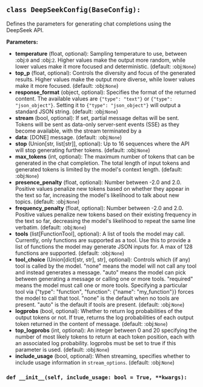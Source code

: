 <a id="camel.configs.deepseek_config"></a>

<a id="camel.configs.deepseek_config.DeepSeekConfig"></a>

## `class DeepSeekConfig(BaseConfig):`

Defines the parameters for generating chat completions using the
DeepSeek API.

**Parameters:**

- **temperature** (float, optional): Sampling temperature to use, between :obj:`0` and :obj:`2`. Higher values make the output more random, while lower values make it more focused and deterministic. (default: :obj:`None`)
- **top_p** (float, optional): Controls the diversity and focus of the generated results. Higher values make the output more diverse, while lower values make it more focused. (default: :obj:`None`)
- **response_format** (object, optional): Specifies the format of the returned content. The available values are `{"type": "text"}` or `{"type": "json_object"}`. Setting it to `{"type": "json_object"}` will output a standard JSON string. (default: :obj:`None`)
- **stream** (bool, optional): If set, partial message deltas will be sent. Tokens will be sent as data-only server-sent events (SSE) as they become available, with the stream terminated by a
- **data**: [DONE] message. (default: :obj:`None`)
- **stop** (Union[str, list[str]], optional): Up to 16 sequences where the API will stop generating further tokens. (default: :obj:`None`)
- **max_tokens** (int, optional): The maximum number of tokens that can be generated in the chat completion. The total length of input tokens and generated tokens is limited by the model's context length. (default: :obj:`None`)
- **presence_penalty** (float, optional): Number between -2.0 and 2.0. Positive values penalize new tokens based on whether they appear in the text so far, increasing the model's likelihood to talk about new topics. (default: :obj:`None`)
- **frequency_penalty** (float, optional): Number between -2.0 and 2.0. Positive values penalize new tokens based on their existing frequency in the text so far, decreasing the model's likelihood to repeat the same line verbatim. (default: :obj:`None`)
- **tools** (list[FunctionTool], optional): A list of tools the model may call. Currently, only functions are supported as a tool. Use this to provide a list of functions the model may generate JSON inputs for. A max of 128 functions are supported. (default: :obj:`None`)
- **tool_choice** (Union[dict[str, str], str], optional): Controls which (if any) tool is called by the model. "none" means the model will not call any tool and instead generates a message. "auto" means the model can pick between generating a message or calling one or more tools. "required" means the model must call one or more tools. Specifying a particular tool via {"type": "function", "function": {"name": "my_function"}} forces the model to call that tool. "none" is the default when no tools are present. "auto" is the default if tools are present. (default: :obj:`None`)
- **logprobs** (bool, optional): Whether to return log probabilities of the output tokens or not. If true, returns the log probabilities of each output token returned in the content of message. (default: :obj:`None`)
- **top_logprobs** (int, optional): An integer between 0 and 20 specifying the number of most likely tokens to return at each token position, each with an associated log probability. logprobs must be set to true if this parameter is used. (default: :obj:`None`)
- **include_usage** (bool, optional): When streaming, specifies whether to include usage information in `stream_options`. (default: :obj:`None`)

<a id="camel.configs.deepseek_config.DeepSeekConfig.__init__"></a>

### `def __init__(self, include_usage: bool = True, **kwargs):`

